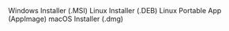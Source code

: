 
<div className={`${styles.buttons} ${styles.flexContainer}`}>
  <Link
    className="button button--secondary"
    to="https://github.com/subspace/space-acres/releases/download/0.1.29/space-acres-0.1.29-x86_64.msi"
    style={{ display: 'flex', flexDirection: 'column', alignItems: 'center', justifyContent: 'center', textAlign: 'center', padding: '10px' }}>
    <span style={{ fontSize: '20px' }}>Windows Installer</span>
    <span style={{ fontSize: '14px' }}>(.MSI)</span>
  </Link>
  <Link
    className="button button--secondary"
    to="https://github.com/subspace/space-acres/releases/download/0.1.29/space-acres_0.1.29-1_amd64.deb"
    style={{ display: 'flex', flexDirection: 'column', alignItems: 'center', justifyContent: 'center', textAlign: 'center', padding: '10px' }}>
    <span style={{ fontSize: '20px' }}>Linux Installer</span>
    <span style={{ fontSize: '14px' }}>(.DEB)</span>
  </Link>
  <Link
    className="button button--secondary"
    to="https://github.com/subspace/space-acres/releases/download/0.1.29/space-acres-0.1.29-x86_64.AppImage"
    style={{ display: 'flex', flexDirection: 'column', alignItems: 'center', justifyContent: 'center', textAlign: 'center', padding: '10px' }}>
    <span style={{ fontSize: '20px' }}>Linux Portable App</span>
    <span style={{ fontSize: '14px' }}>(AppImage)</span>
  </Link>
  <Link
    className="button button--secondary"
    to="https://github.com/subspace/space-acres/releases/download/0.1.29/space-acres-0.1.29.dmg"
    style={{ display: 'flex', flexDirection: 'column', alignItems: 'center', justifyContent: 'center', textAlign: 'center', padding: '10px' }}>
    <span style={{ fontSize: '20px' }}>macOS Installer</span>
    <span style={{ fontSize: '14px' }}>(.dmg)</span>
  </Link>
</div>